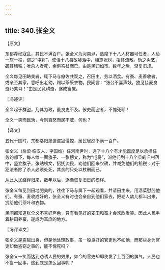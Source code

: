 ```yaml
---
---
---
```

title: 340.张全义
---



【原文】

东都荐经寇乱，其民不满百户。张全义为河南尹，选麾下十八人材器可任者，人给一旗一榜，谓之“屯将”，使诣十八县故墟落中，植旗张榜，招怀流散。劝之树艺，蠲其租税；唯杀人者死，余俱笞杖而已。由是民归如市。数年之后，渐复旧规。

全义每见田畴美者，辄下马与僚佐共观之，召田主，劳以酒食。有蚕、麦善收者，或亲至其家，悉呼出老幼，赐以茶采衣物。民间言：“张公不喜声妓，独见佳麦良蚕乃笑耳！”由是民竟耕蚕，遂成富庶。

〖冯述评〗

全义起于群盗，乃其为政，虽良吏不及。彼吏而盗者，不愧死耶！

全义一笑而民劝，今则百怒而民不威，何也？

【译文】

五代十国时，东都洛阳屡遭盗寇侵掠，居民居然不满一百户。

张全义（后梁·临汉人，字国维）任河南尹时，选了十八个有才能器度足以承担任务的部下，每人给一面旗子、一张榜文，称为“屯将”，派他们到十八个县的旧村落中，竖立旗子，张贴榜文，招抚流民，劝他们回来农耕，并减免他们的租税；对于犯法者除了杀人必须处死，其余的只处以杖刑而已。

从此人民络绎归来，数年以后，逐渐恢复旧日的模样。

张全义每见到田地肥美的，往往下马与属下一起观看，并请田主来，用酒菜慰劳他们。有蚕、麦收成好的，张全义有时也会亲自到他们家去，把老人幼儿都叫出来，赏给他们茶叶和衣物。

民间都知道张全义不喜好声色，只有看见好的麦田和蚕才会欢欣发笑。因此人民争着耕田养蚕，遂成为富庶的地方。

〖冯评译文〗

张全义是盗贼出身，但是他处理政事，虽一般良好的官吏也不如他，而那些身为官吏却做盗窃之事的，能不愧死吗？

张全义一笑而达到劝诱人民的效果，如今的官吏却即使发了上百回的脾气，人民也不当一回事，这到底是怎么回事呢？